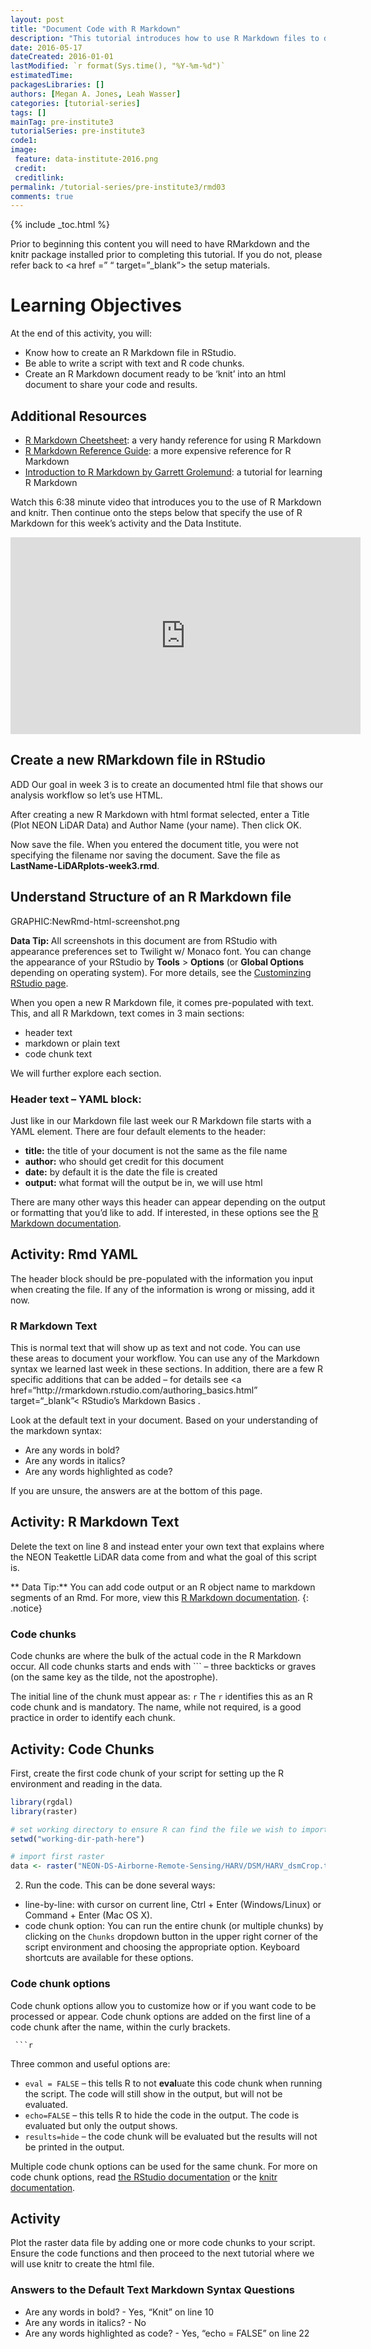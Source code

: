 ```yaml
---
layout: post
title: "Document Code with R Markdown"
description: "This tutorial introduces how to use R Markdown files to document code."
date: 2016-05-17
dateCreated: 2016-01-01
lastModified: `r format(Sys.time(), "%Y-%m-%d")`
estimatedTime: 
packagesLibraries: []
authors: [Megan A. Jones, Leah Wasser]
categories: [tutorial-series]
tags: []
mainTag: pre-institute3
tutorialSeries: pre-institute3
code1: 
image:
 feature: data-institute-2016.png
 credit:
 creditlink:
permalink: /tutorial-series/pre-institute3/rmd03
comments: true
---
```


{% include _toc.html %}

Prior to beginning this content you will need to have RMarkdown and the knitr package installed prior to completing this tutorial. If you do not, please refer back to <a href =” “ target=”_blank”> the setup materials</a>. 

<div id="objectives" markdown="1">

# Learning Objectives
At the end of this activity, you will: 

* Know how to create an R Markdown file in RStudio.
* Be able to write a script with text and R code chunks.
* Create an R Markdown document ready to be ‘knit’ into an html document to 
share your code and results. 

## Additional Resources 
* <a href="http://www.rstudio.com/wp-content/uploads/2016/03/rmarkdown-cheatsheet-2.0.pdf" target="_blank"> R Markdown Cheetsheet</a>: a very handy reference for using R 
Markdown
* <a href="http://www.rstudio.com/wp-content/uploads/2015/03/rmarkdown-reference.pdf" target="_blank"> R Markdown Reference Guide</a>: a more expensive reference for R
Markdown
* <a href="http://rmarkdown.rstudio.com/articles_intro.html" target="_blank"> Introduction to R Markdown by Garrett Grolemund</a>: a tutorial for learning R Markdown

</div>

Watch this 6:38 minute video that introduces you to the use of R Markdown and 
knitr. Then continue onto the steps below that specify the use of R Markdown for 
this week’s activity and the Data Institute. 

<iframe width="560" height="315" src="https://www.youtube.com/embed/DNS7i2m4sB0" frameborder="0" allowfullscreen></iframe> 

## Create a new RMarkdown file in RStudio
ADD
Our goal in week 3 is to create an documented html file that shows our 
analysis workflow so let’s use HTML.

After creating a new R Markdown with html format selected, enter a Title 
(Plot NEON LiDAR Data) and Author Name (your name). Then click OK. 

Now save the file. When you entered the document title, you were not specifying 
the filename nor saving the document. Save the file as 
**LastName-LiDARplots-week3.rmd**. 

## Understand Structure of an R Markdown file

GRAPHIC:NewRmd-html-screenshot.png 

<i class="fa fa-star"></i> **Data Tip: **All screenshots in this document are 
from RStudio with appearance preferences set to Twilight w/ Monaco font. You can 
change the appearance of your RStudio by **Tools** > **Options** 
(or **Global Options** depending on operating system). For more details, see the 
<a href="https://support.rstudio.com/hc/en-us/articles/200549016-Customizing-RStudio" target="_blank">Custominzing RStudio page</a>. 

When you open a new R Markdown file, it comes pre-populated with text. This, and 
all R Markdown, text comes in 3 main sections: 

* header text 
* markdown or plain text 
* code chunk text 

We will further explore each section. 

### Header text -- YAML block: 
Just like in our Markdown file last week our R Markdown file starts with a YAML 
element. There are four default elements to the header: 

* **title:** the title of your document is not the same as the file name
* **author:** who should get credit for this document
* **date:** by default it is the date the file is created
* **output:** what format will the output be in, we will use html 

There are many other ways this header can appear depending on the output or 
formatting that you’d like to add. If interested, in these options see the 
<a href="http://rmarkdown.rstudio.com/authoring_quick_tour.html#output_options" target="_blank"> R Markdown documentation</a>.

<div id="challenge" markdown="1">
## Activity: Rmd YAML 
The header block should be pre-populated with the information you input when creating the file. If any of the information is wrong or missing, add it now. 
</div>

### R Markdown Text

This is normal text that will show up as text and not code. You can use these 
areas to document your workflow. You can use any of the Markdown syntax we 
learned last week in these sections. In addition, there are a few R specific 
additions that can be added -- for details see 
<a href="http://rmarkdown.rstudio.com/authoring_basics.html" target="_blank"< RStudio’s Markdown Basics</a> . 

Look at the default text in your document. Based on your understanding of the 
markdown syntax: 

* Are any words in bold? 
* Are any words in italics? 
* Are any words highlighted as code? 

If you are unsure, the answers are at the bottom of this page. 

 <div id="challenge" markdown="1">
## Activity: R Markdown Text
Delete the text on line 8 and instead enter your own text that explains where 
the NEON Teakettle LiDAR data come from and what the goal of this script is. 
</div>

<i class="fa fa-star"></i> ** Data Tip:** You can add code output or an R object 
name to markdown segments of an Rmd. For more, view this 
<a href="http://rmarkdown.rstudio.com/authoring_quick_tour.html#inline_r_code" target="_blank"> R Markdown documentation</a>. 
{: .notice}

### Code chunks

Code chunks are where the bulk of the actual code in the R Markdown occur. All 
code chunks starts and ends with ``` -- three backticks or graves (on the same 
key as the tilde, not the apostrophe). 

The initial line of the chunk must appear as: 
     ``` r
     ```
The `r` identifies this as an R code chunk and is mandatory. The name, while not 
required, is a good practice in order to identify each chunk. 


 <div id="challenge" markdown="1">
## Activity: Code Chunks
First, create the first code chunk of your script for setting up the R 
environment and reading in the data.

```r
library(rgdal)
library(raster)

# set working directory to ensure R can find the file we wish to import
setwd("working-dir-path-here")

# import first raster
data <- raster("NEON-DS-Airborne-Remote-Sensing/HARV/DSM/HARV_dsmCrop.tif")
```

2. Run the code. This can be done several ways:

* line-by-line: with cursor on current line, Ctrl + Enter (Windows/Linux) or 
Command + Enter (Mac OS X). 
* code chunk option: You can run the entire chunk (or multiple chunks) by 
clicking on the `Chunks` dropdown button in the upper right corner of the script 
environment and choosing the appropriate option. Keyboard shortcuts are 
available for these options. 

</div>

### Code chunk options

Code chunk options allow you to customize how or if you want code to be 
processed or appear. Code chunk options are added on the first line of a code 
chunk after the name, within the curly brackets.

     ```r

Three common and useful options are:

* `eval = FALSE` -- this tells R to not **eval**uate this code chunk when 
running the script. The code will still show in the output, but will not be 
evaluated. 
* `echo=FALSE` -- this tells R to hide the code in the output. The code is 
evaluated but only the output shows. 
* `results=hide` -- the code chunk will be evaluated but the results will not 
be printed in the output. 

Multiple code chunk options can be used for the same chunk. For more on code 
chunk options, read 
<a href="http://rmarkdown.rstudio.com/authoring_rcodechunks.html" target="_blank"> the RStudio documentation</a>
or the 
<a href="http://yihui.name/knitr/demo/output/" target="_blank"> knitr documentation</a>.

 <div id="challenge" markdown="1">
## Activity
Plot the raster data file by adding one or more code chunks to your script. 
Ensure the code functions and then proceed to the next tutorial where we will 
use knitr to create the html file. 
</div>
 
### Answers to the Default Text Markdown Syntax Questions

* Are any words in bold? - Yes, “Knit” on line 10 
* Are any words in italics? - No
* Are any words highlighted as code? - Yes, “echo = FALSE” on line 22
